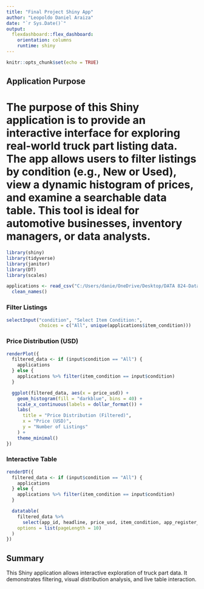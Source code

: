 ---
title: "Final Project Shiny App"
author: "Leopoldo Daniel Araiza"
date: "`r Sys.Date()`"
output: 
  flexdashboard::flex_dashboard:
    orientation: columns
    runtime: shiny
---

```{r setup, include=FALSE}
knitr::opts_chunk$set(echo = TRUE)
```

## Application Purpose
# The purpose of this Shiny application is to provide an interactive interface for exploring real-world truck part listing data. The app allows users to filter listings by condition (e.g., New or Used), view a dynamic histogram of prices, and examine a searchable data table. This tool is ideal for automotive businesses, inventory managers, or data analysts.

```{r}
library(shiny)
library(tidyverse)
library(janitor)
library(DT)
library(scales)

applications <- read_csv("C:/Users/danie/OneDrive/Desktop/DATA 824-Data Visualization/applications.csv") %>%
  clean_names()
```

### Filter Listings

```{r}
selectInput("condition", "Select Item Condition:",
            choices = c("All", unique(applications$item_condition)))
```

### Price Distribution (USD)

```{r}
renderPlot({
  filtered_data <- if (input$condition == "All") {
    applications
  } else {
    applications %>% filter(item_condition == input$condition)
  }

  ggplot(filtered_data, aes(x = price_usd)) +
    geom_histogram(fill = "darkblue", bins = 40) +
    scale_x_continuous(labels = dollar_format()) +
    labs(
      title = "Price Distribution (Filtered)",
      x = "Price (USD)",
      y = "Number of Listings"
    ) +
    theme_minimal()
})
```

### Interactive Table

```{r}
renderDT({
  filtered_data <- if (input$condition == "All") {
    applications
  } else {
    applications %>% filter(item_condition == input$condition)
  }

  datatable(
    filtered_data %>%
      select(app_id, headline, price_usd, item_condition, app_register_date),
    options = list(pageLength = 10)
  )
})
```

## Summary

This Shiny application allows interactive exploration of truck part data.
It demonstrates filtering, visual distribution analysis, and live table interaction.
